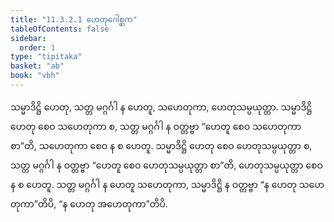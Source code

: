 ```yaml
---
title: "11.3.2.1 ဟေတုဂေါစ္ဆက"
tableOfContents: false
sidebar:
  order: 1
type: "tipitaka"
basket: "ab"
book: "vbh"
---
```



<DynamicBreadcrumb />

<Division number="507" book="vbh" e="ch" v="30" p="251">

<Paragraph number="1691" book="vbh">
သမ္မာဒိဋ္ဌိ ဟေတု, သတ္တ မဂ္ဂင်္ဂါ န ဟေတူ, သဟေတုကာ, ဟေတုသမ္ပယုတ္တာ. သမ္မာဒိဋ္ဌိ ဟေတု စေဝ သဟေတုကာ စ, သတ္တ မဂ္ဂင်္ဂါ န ဝတ္တဗ္ဗာ “ဟေတူ စေဝ သဟေတုကာ စာ”တိ, သဟေတုကာ စေဝ န စ ဟေတူ. သမ္မာဒိဋ္ဌိ ဟေတု စေဝ ဟေတုသမ္ပယုတ္တာ စ, သတ္တ မဂ္ဂင်္ဂါ န ဝတ္တဗ္ဗာ “ဟေတူ စေဝ ဟေတုသမ္ပယုတ္တာ စာ”တိ, ဟေတုသမ္ပယုတ္တာ စေဝ န စ ဟေတူ. သတ္တ မဂ္ဂင်္ဂါ န ဟေတူ သဟေတုကာ, သမ္မာဒိဋ္ဌိ န ဝတ္တဗ္ဗာ “န ဟေတု သဟေတုကာ”တိပိ, “န ဟေတု အဟေတုကာ”တိပိ.
</Paragraph>
</Division>